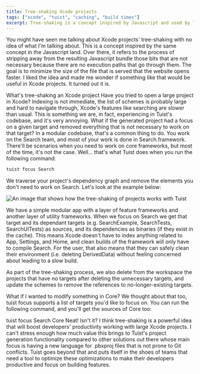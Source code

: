 ```yaml
---
title: Tree-shaking Xcode projects
tags: ["xcode", "tuist", "caching", "build times"]
excerpt: Tree-shaking is a concept inspired by Javascript and used by Tuist to generate lean Xcode projects that are processed and compile faster.
---
```


You might have seen me talking about Xcode projects' tree-shaking with no idea of what I'm talking about. This is a concept inspired by the same concept in the Javascript land. Over there, it refers to the process of stripping away from the resulting Javascript bundle those bits that are not necessary because there are no execution paths that go through them. The goal is to minimize the size of the file that is served that the website opens faster. I liked the idea and made me wonder if something like that would be useful in Xcode projects. It turned out it is.

What's tree-shaking an Xcode project
Have you tried to open a large project in Xcode? Indexing is not immediate, the list of schemes is probably large and hard to navigate through, Xcode's features like searching are slower than usual. This is something we are, in fact, experiencing in Tuist's codebase, and it's very annoying. What if the generated project had a focus on a given target and removed everything that is not necessary to work on that target? In a modular codebase, that's a common thing to do. You work on the Search team, and most of your work is done in Search.framework. There'll be scenarios when you need to work on core frameworks, but most of the time, it's not the case. Well... that's what Tuist does when you run the following command:

```bash
tuist focus Search
```

We traverse your project's dependency graph and remove the elements you don't need to work on Search. Let's look at the example below:

![An image that shows how the tree-shaking of projects works with Tuist](images/tree-shake.png)

We have a simple modular app with a layer of feature frameworks and another layer of utility frameworks. When we focus on Search we get that target and its dependant targets (e.g. SearchExample, SearchTests, SearchUITests) as sources, and its dependencies as binaries (if they exist in the cache). This means Xcode doesn't have to index anything related to App, Settings, and Home, and clean builds of the framework will only have to compile Search. For the user, that also means that they can safely clean their environment (i.e. deleting DerivedData) without feeling concerned about leading to a slow build.

As part of the tree-shaking process, we also delete from the workspace the projects that have no targets after deleting the unnecessary targets, and update the schemes to remove the references to no-longer-existing targets.

What if I wanted to modify something in Core? We thought about that too, tuist focus supports a list of targets you'd like to focus on. You can run the following command, and you'll get the sources of Core too:

tuist focus Search Core
Neat! Isn't it? I think tree-shaking is a powerful idea that will boost developers' productivity working with large Xcode projects. I can't stress enough how much value this brings to Tuist's project generation functionality compared to other solutions out there whose main focus is having a new language for .pbxproj files that is not prone to Git conflicts. Tuist goes beyond that and puts itself in the shoes of teams that need a tool to optimize these optimizations to make their developers productive and focus on building features.
